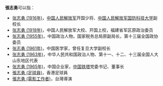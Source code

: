'''張志勇'''可以指：
* [[张志勇_(1916年)|张志勇 (1916年)]]，[[中国人民解放军|中国人民解放军]]开国少将、[[中国人民解放军国防科技大学|中国人民解放军国防科技大学]]副校长
* [[张志勇_(1918年)|张志勇 (1918年)]]，中国人民解放军大校、开国上校，福建省军区原政治委员
* [[张志勇_(1955年)|张志勇 (1955年)]]，中国政治人物，国家税务总局原副局长，第十三届全国政协委员
* [[张志勇_(1961年)|张志勇 (1961年)]]，中国医学家，曾任复旦大学副校长
* [[张志勇_(1963年)|张志勇 (1963年)]]，中华人民共和国政治人物、第十一、十二、十三届全国人大山东地区代表
* [[张志勇_(1965年)|张志勇 (1965年)]]，中国企业家，[[中国铁塔|中国铁塔]]党委书记、董事长
* [[張志勇_(足球員)|張志勇 (足球員)]]，香港足球員
* [[張志勇_(電影工作者)|張志勇 (電影工作者)]]，台灣導演

{{Disambig|cat=三字张姓人名消歧义}}